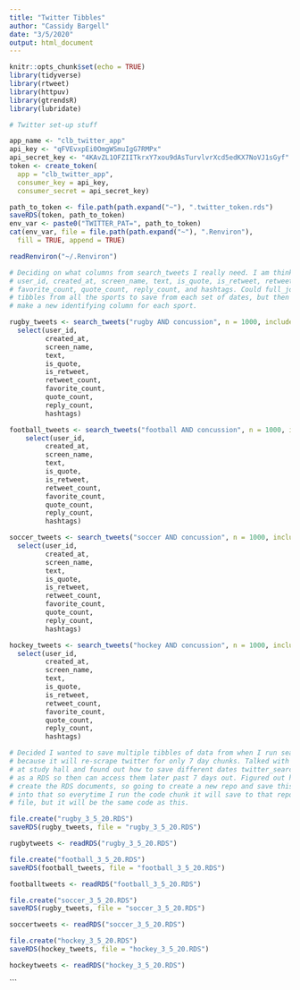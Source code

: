 ```yaml
---
title: "Twitter Tibbles"
author: "Cassidy Bargell"
date: "3/5/2020"
output: html_document
---
```


```r
knitr::opts_chunk$set(echo = TRUE)
library(tidyverse)
library(rtweet)
library(httpuv)
library(gtrendsR)
library(lubridate)
```

```r

# Twitter set-up stuff

app_name <- "clb_twitter_app"
api_key <- "qFVEvxpEi0OmgWSmuIgG7RMPx"
api_secret_key <- "4KAvZL1OFZIITkrxY7xou9dAsTurvlvrXcd5edKX7NoVJ1sGyf"
token <- create_token(
  app = "clb_twitter_app",
  consumer_key = api_key,
  consumer_secret = api_secret_key)

path_to_token <- file.path(path.expand("~"), ".twitter_token.rds")
saveRDS(token, path_to_token)
env_var <- paste0("TWITTER_PAT=", path_to_token)
cat(env_var, file = file.path(path.expand("~"), ".Renviron"), 
  fill = TRUE, append = TRUE)

readRenviron("~/.Renviron")
```

```r

# Deciding on what columns from search_tweets I really need. I am thinking
# user_id, created_at, screen_name, text, is_quote, is_retweet, retweet_count,
# favorite_count, quote_count, reply_count, and hashtags. Could full_join the
# tibbles from all the sports to save from each set of dates, but then need to
# make a new identifying column for each sport.

rugby_tweets <- search_tweets("rugby AND concussion", n = 1000, include_rts = FALSE) %>%
  select(user_id, 
         created_at, 
         screen_name, 
         text, 
         is_quote, 
         is_retweet, 
         retweet_count, 
         favorite_count, 
         quote_count, 
         reply_count, 
         hashtags)

football_tweets <- search_tweets("football AND concussion", n = 1000, include_rts = FALSE) %>%
    select(user_id, 
         created_at, 
         screen_name, 
         text, 
         is_quote, 
         is_retweet, 
         retweet_count, 
         favorite_count, 
         quote_count, 
         reply_count, 
         hashtags)

soccer_tweets <- search_tweets("soccer AND concussion", n = 1000, include_rts = FALSE) %>% 
  select(user_id, 
         created_at, 
         screen_name, 
         text, 
         is_quote, 
         is_retweet, 
         retweet_count, 
         favorite_count, 
         quote_count, 
         reply_count, 
         hashtags)

hockey_tweets <- search_tweets("hockey AND concussion", n = 1000, include_rts = FALSE) %>% 
  select(user_id, 
         created_at, 
         screen_name, 
         text, 
         is_quote, 
         is_retweet, 
         retweet_count, 
         favorite_count, 
         quote_count, 
         reply_count, 
         hashtags)
```


```r

# Decided I wanted to save multiple tibbles of data from when I run search_tweet
# because it will re-scrape twitter for only 7 day chunks. Talked with Mitchell
# at study hall and found out how to save different dates twitter_search results
# as a RDS so then can access them later past 7 days out. Figured out how to
# create the RDS documents, so going to create a new repo and save this code
# into that so everytime I run the code chunk it will save to that repo and
# file, but it will be the same code as this.

file.create("rugby_3_5_20.RDS")
saveRDS(rugby_tweets, file = "rugby_3_5_20.RDS")

rugbytweets <- readRDS("rugby_3_5_20.RDS")

file.create("football_3_5_20.RDS")
saveRDS(football_tweets, file = "football_3_5_20.RDS")

footballtweets <- readRDS("football_3_5_20.RDS")

file.create("soccer_3_5_20.RDS")
saveRDS(rugby_tweets, file = "soccer_3_5_20.RDS")

soccertweets <- readRDS("soccer_3_5_20.RDS")

file.create("hockey_3_5_20.RDS")
saveRDS(hockey_tweets, file = "hockey_3_5_20.RDS")

hockeytweets <- readRDS("hockey_3_5_20.RDS")
```


```

